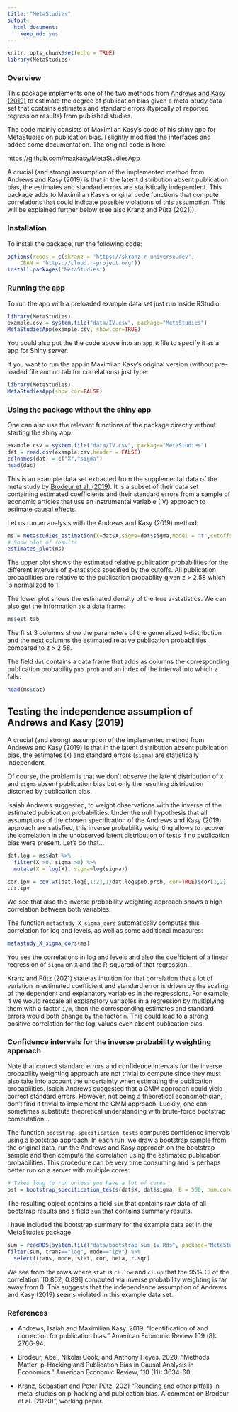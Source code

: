 ```yaml
---
title: "MetaStudies"
output: 
  html_document: 
    keep_md: yes
---
```


```r
knitr::opts_chunk$set(echo = TRUE)
library(MetaStudies)
```

### Overview

This package implements one of the two methods from [Andrews and Kasy (2019)](https://www.aeaweb.org/articles?id=10.1257/aer.20180310) to estimate the degree of publication bias given a meta-study data set that contains estimates and standard errors (typically of reported regression results) from published studies.

The code mainly consists of Maximilan Kasy's code of his shiny app for MetaStudies on publication bias. I slightly modified the interfaces and added some documentation. The original code is here: 

https://github.com/maxkasy/MetaStudiesApp

A crucial (and strong) assumption of the implemented method from Andrews and Kasy (2019) is that in the latent distribution absent publication bias, the estimates and standard errors are statistically independent. This package adds to Maximilian Kasy's original code functions that compute correlations that could indicate possible violations of this assumption. This will be explained further below (see also Kranz and Pütz (2021)).

### Installation

To install the package, run the following code:

```r
options(repos = c(skranz = 'https://skranz.r-universe.dev',
    CRAN = 'https://cloud.r-project.org'))
install.packages('MetaStudies')
```



### Running the app

To run the app with a preloaded example data set just run inside RStudio:

```r
library(MetaStudies)
example.csv = system.file("data/IV.csv", package="MetaStudies")
MetaStudiesApp(example.csv, show.cor=TRUE)
```

You could also put the the code above into an `app.R` file to specify it as a app for Shiny server.

If you want to run the app in Maximilan Kasy's original version (without pre-loaded file and no tab for correlations) just type:

```r
library(MetaStudies)
MetaStudiesApp(show.cor=FALSE)
```

### Using the package without the shiny app

One can also use the relevant functions of the package directly without starting the shiny app.

```r
example.csv = system.file("data/IV.csv", package="MetaStudies")
dat = read.csv(example.csv,header = FALSE)
colnames(dat) = c("X","sigma")
head(dat)
```

This is an example data set extracted from the supplemental data of the meta study by [Brodeur et al. (2019)](https://www.aeaweb.org/articles?id=10.1257/aer.20190687). It is a subset of their data set containing estimated coefficients and their standard errors from a sample of economic articles that use an instrumental variable (IV) approach to estimate causal effects.

Let us run an analysis with the Andrews and Kasy (2019) method:
```r
ms = metastudies_estimation(X=dat$X,sigma=dat$sigma,model = "t",cutoffs = c(1.645, 1.96, 2.58),symmetric = TRUE)
# Show plot of results
estimates_plot(ms)
```

The upper plot shows the estimated relative publication probabilities for the different intervals of z-statistics specified by the cutoffs. All publication probabilities are relative to the publication probability given z > 2.58 which is normalized to 1.

The lower plot shows the estimated density of the true z-statistics. We can also get the information as a data frame:

```r
ms$est_tab
```

The first 3 columns show the parameters of the generalized t-distribution and the next columns the estimated relative publication probabilities compared to z > 2.58.

The field `dat` contains a data frame that adds as columns the corresponding publication probability `pub.prob` and an index of the interval into which z falls:
```r
head(ms$dat)
```

## Testing the independence assumption of Andrews and Kasy (2019)

A crucial (and strong) assumption of the implemented method from Andrews and Kasy (2019) is that in the latent distribution absent publication bias, the estimates (`X`) and standard errors (`sigma`) are statistically independent.

Of course, the problem is that we don't observe the latent distribution of `X` and `sigma` absent publication bias but only the resulting distribution distorted by publication bias.

Isaiah Andrews suggested, to weight observations with the inverse of the estimated publication probabilities. Under the null hypothesis that all assumptions of the chosen specification of the Andrews and Kasy (2019) approach are satisfied, this inverse probability weighting allows to recover the correlation in the unobserved latent distribution of tests if no publication bias were present. Let's do that...

```r
dat.log = ms$dat %>%
  filter(X >0, sigma >0) %>%
  mutate(X = log(X), sigma=log(sigma))

cor.ipv = cov.wt(dat.log[,1:2],1/dat.log$pub.prob, cor=TRUE)$cor[1,2]
cor.ipv
```

We see that also the inverse probability weighting approach shows a high correlation between both variables.

The function `metastudy_X_sigma_cors` automatically computes this correlation for log and levels, as well as some additional measures:

```r
metastudy_X_sigma_cors(ms)
```

You see the correlations in log and levels and also the coefficient of a linear regression of `sigma` on `X`  and the R-squared of that regression.


Kranz and Pütz (2021) state as intuition for that correlation that a lot of variation in estimated coefficient and standard error is driven by the scaling of the dependent and explanatory variables in the regressions. For example, if we would rescale all explanatory variables in a regression by multiplying them with a factor `1/m`, then the corresponding estimates and standard errors would both change by the factor `m`. This could lead to a strong positive correlation for the log-values even absent publication bias.

### Confidence intervals for the inverse probability weighting approach

Note that correct standard errors and confidence intervals for the inverse probability weighting approach are not trivial to compute since they must also take into account the uncertainty when estimating the publication probabilities. Isaiah Andrews suggested that a GMM approach could yield correct standard errors. However, not being a theoretical econometrician, I don't find it trivial to implement the GMM approach. Luckily, one can sometimes substitute theoretical understanding with brute-force bootstrap computation... 

The function `bootstrap_specification_tests` computes confidence intervals using a bootstrap approach. In each run, we draw a bootstrap sample from the original data, run the Andrews and Kasy approach on the bootstrap sample and then compute the correlation using the estimated publication probabilities. This procedure can be very time consuming and is perhaps better run on a server with multiple cores:

```r
# Takes long to run unless you have a lot of cores
bst = bootstrap_specification_tests(dat$X, dat$sigma, B = 500, num.cores = 2)
```

The resulting object contains a field `sim` that contains raw data of all bootstrap results and a field `sum` that contains summary results.

I have included the bootstrap summary for the example data set in the MetaStudies package: 
```r
sum = readRDS(system.file("data/bootstrap_sum_IV.Rds", package="MetaStudies"))
filter(sum, trans=="log", mode=="ipv") %>%
  select(trans, mode, stat, cor, beta, r.sqr)
```

We see from the rows where `stat` is `ci.low` and `ci.up` that the 95% CI of the correlation `[0.862, 0.891] computed via inverse probability weighting is far away from 0. This suggests that the independence assumption of Andrews and Kasy (2019) seems violated in this example data set.

### References

- Andrews, Isaiah and Maximilian Kasy. 2019. “Identification of and correction for publication bias.” American Economic Review 109 (8): 2766-94.

- Brodeur, Abel, Nikolai Cook, and Anthony Heyes. 2020. “Methods Matter: p-Hacking and Publication Bias in Causal Analysis in Economics.” American Economic Review, 110 (11): 3634-60.

- Kranz, Sebastian and Peter Pütz. 2021 “Rounding and other pitfalls in meta-studies on p-hacking and publication bias. A comment on Brodeur et al. (2020)”, working paper.

